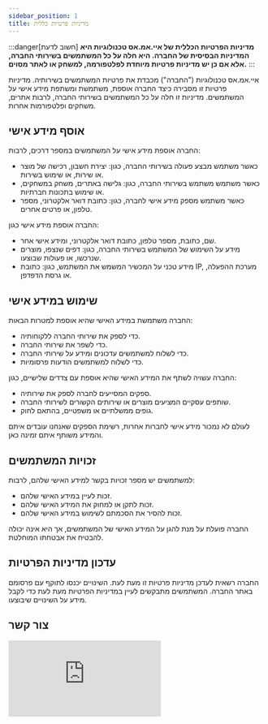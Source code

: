 ```yaml
---
sidebar_position: 1
title: מדיניות פרטיות כללית
---
```



:::danger[חשוב לדעת]
**מדיניות הפרטיות הכללית של איי.אמ.אס טכנולוגיות היא המדיניות הבסיסית של החברה. היא חלה על כל המשתמשים בשירותי החברה, אלא אם כן יש מדיניות פרטיות מיוחדת לפלטפורמה, למשחק או לאתר מסוים.**
:::

איי.אמ.אס טכנולוגיות ("החברה") מכבדת את פרטיות המשתמשים בשירותיה. מדיניות פרטיות זו מסבירה כיצד החברה אוספת, משתמשת ומשתפת מידע אישי על המשתמשים. מדיניות זו חלה על כל המשתמשים בשירותי החברה, לרבות אתרים, משחקים ופלטפורמות אחרות.

## אוסף מידע אישי

החברה אוספת מידע אישי על המשתמשים במספר דרכים, לרבות:

- כאשר משתמש מבצע פעולה בשירותי החברה, כגון: יצירת חשבון, רכישה של מוצר או שירות, או שימוש בשירות.
- כאשר משתמש משתמש בשירותי החברה, כגון: גלישה באתרים, משחק במשחקים, או שימוש בתכונות חברתיות.
- כאשר משתמש מספק מידע אישי לחברה, כגון: כתובת דואר אלקטרוני, מספר טלפון, או פרטים אחרים.

החברה אוספת מידע אישי כגון:

- שם, כתובת, מספר טלפון, כתובת דואר אלקטרוני, ומידע אישי אחר.
- מידע על השימוש של המשתמש בשירותי החברה, כגון: דפים שנצפו, מוצרים שנרכשו, או פעולות שבוצעו.
- מידע טכני על המכשיר המשמש את המשתמש, כגון: כתובת IP, מערכת ההפעלה, או גרסת הדפדפן.

## שימוש במידע אישי

החברה משתמשת במידע האישי שהיא אוספת למטרות הבאות:

- כדי לספק את שירותי החברה ללקוחותיה.
- כדי לשפר את שירותי החברה.
- כדי לשלוח למשתמשים עדכונים ומידע על שירותי החברה.
- כדי לשלוח למשתמשים הודעות פרסומיות.

החברה עשויה לשתף את המידע האישי שהיא אוספת עם צדדים שלישיים, כגון:

- ספקים המסייעים לחברה לספק את שירותיה.
- שותפים עסקיים המציעים מוצרים או שירותים הקשורים לשירותי החברה.
- גופים ממשלתיים או משפטיים, בהתאם לחוק.

לעולם לא נמכור מידע אישי לחברות אחרות, רשימת הספקים שאנחנו עובדים איתם והמידע משותף איתם זמינה כאן.

## זכויות המשתמשים

למשתמשים יש מספר זכויות בקשר למידע האישי שלהם, לרבות:

- זכות לעיין במידע האישי שלהם.
- זכות לתקן או למחוק את המידע האישי שלהם.
- זכות להסיר את הסכמתם לשימוש במידע האישי שלהם.

החברה פועלת על מנת להגן על המידע האישי של המשתמשים, אך היא אינה יכולה להבטיח את אבטחתו המוחלטת.

## עדכון מדיניות הפרטיות

החברה רשאית לעדכן מדיניות פרטיות זו מעת לעת. השינויים יכנסו לתוקף עם פרסומם באתר החברה. המשתמשים מתבקשים לעיין במדיניות הפרטיות מעת לעת כדי לקבל מידע על השינויים שיבוצעו.

## צור קשר

<div style={{ position: 'relative', height: '40vh', width: '80vh', overflow: 'auto' }}>
  <iframe 
    src="https://forms.ims-network.net/s/clzw9wtrr000ojh81jojsh3vx?embed=true" 
    frameBorder="0" 
    style={{ position: 'absolute', left: '0', top: '0', width: '100%', height: '100%', border: '0' }}>
  </iframe>
</div>
